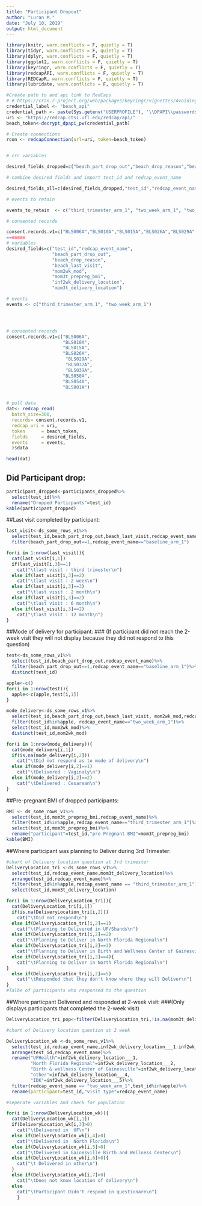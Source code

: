 ```yaml
---
title: "Participant Dropout"
author: "Luran M."
date: "July 10, 2019"
output: html_document
---
```


```r

library(knitr, warn.conflicts = F, quietly = T)
library(tidyr, warn.conflicts = F, quietly = T)
library(dplyr, warn.conflicts = F, quietly = T)
library(ggplot2, warn.conflicts = F, quietly = T)
library(keyringr, warn.conflicts = F, quietly = T)
library(redcapAPI, warn.conflicts = F, quietly = T)
library(REDCapR, warn.conflicts = F, quietly = T)
library(lubridate, warn.conflicts = F, quietly = T)

#Create path to and api link to RedCaps
# # https://cran.r-project.org/web/packages/keyringr/vignettes/Avoiding_plain_text_passwords_in_R_with_keyringr.html
credential_label <- "beach_api"
credential_path <- paste(Sys.getenv("USERPROFILE"), '\\DPAPI\\passwords\\', Sys.info()["nodename"], '\\', credential_label, '.txt', sep="")
uri <- "https://redcap.ctsi.ufl.edu/redcap/api/"
beach_token<-decrypt_dpapi_pw(credential_path)

# Create connections
rcon <- redcapConnection(url=uri, token=beach_token)


# crc variables

desired_fields_dropped=c("beach_part_drop_out","beach_drop_reason","beach_last_visit","mom2wk_mod","mom3t_prepreg_bmi","inf2wk_delivery_location","mom3t_delivery_location")

# combine desired fields and import test_id and redcap_event_name

desired_fields_all=c(desired_fields_dropped,"test_id","redcap_event_name")

# events to retain

events_to_retain  <- c("third_trimester_arm_1", "two_week_arm_1", "two_month_arm_1","baseline_arm_1")

# consented records

consent.records.v1=c("BLS006A","BLS010A","BLS015A","BLS026A","BLS029A","BLS037A","BLS039A","BLS050A","BLS054A","BLS001A")
=======
# variables
desired_fields=c("test_id","redcap_event_name",
                 "beach_part_drop_out",
                 "beach_drop_reason",
                 "beach_last_visit",
                 "mom2wk_mod",
                 "mom3t_prepreg_bmi",
                 "inf2wk_delivery_location",
                 "mom3t_delivery_location")

# events 
events <- c("third_trimester_arm_1", "two_week_arm_1")




# consented records
consent.records.v1=c("BLS006A",
                     "BLS010A",
                     "BLS015A",
                     "BLS026A",
                      "BLS029A",
                      "BLS037A",
                      "BLS039A",
                     "BLS050A",
                     "BLS054A",
                     "BLS001A")


# pull data
dat<- redcap_read(
  batch_size=300,
  records= consent.records.v1,
  redcap_uri = uri, 
  token      = beach_token, 
  fields     = desired_fields,
  events     = events,
  )$data

head(dat)
```

## Did Participant drop:
```r
participant_dropped<-participants_dropped%>%
  select(test_id)%>%
  rename("Dropped Particpants"=test_id)
kable(participant_dropped)
```

##Last visit completed by participant:
```r
last_visit<-ds_some_rows_v1%>%
  select(test_id,beach_part_drop_out,beach_last_visit,redcap_event_name)%>%
  filter(beach_part_drop_out==1,redcap_event_name=="baseline_arm_1")

for(i in 1:nrow(last_visit)){
  cat(last_visit[i,1])
  if(last_visit[i,3]==1)
    cat("\tlast visit : third trimester\n")
  else if(last_visit[i,3]==2)
    cat("\tlast visit : 2 week\n")
  else if(last_visit[i,3]==3)
    cat("\tlast visit : 2 month\n")
  else if(last_visit[i,3]==2)
    cat("\tlast visit : 6 month\n")
  else if(last_visit[i,3]==2)
    cat("\tlast visit : 12 month\n")
}

```

##Mode of delivery for participant:
###  (If participant did not reach the 2-week visit they will not display because they did not respond to this question)

```r
test<-ds_some_rows_v1%>%
  select(test_id,beach_part_drop_out,redcap_event_name)%>%
  filter(beach_part_drop_out==1,redcap_event_name=="baseline_arm_1")%>%
  distinct(test_id)

apple<-c()
for(i in 1:nrow(test)){
  apple<-c(apple,test[i,1])
}

mode_delivery<-ds_some_rows_v1%>%
  select(test_id,beach_part_drop_out,beach_last_visit, mom2wk_mod,redcap_event_name)%>%
  filter(test_id%in%apple, redcap_event_name=="two_week_arm_1")%>%
  select(test_id,mom2wk_mod)%>%
  distinct(test_id,mom2wk_mod)

for(i in 1:nrow(mode_delivery)){
  cat(mode_delivery[i,1])
  if(is.na(mode_delivery[i,2]))
    cat("\tDid not respond as to mode of delivery\n")
  else if(mode_delivery[i,2]==1)
    cat("\tDelivered : Vaginaly\n")
  else if(mode_delivery[i,2]==2)
    cat("\tDelivered : Cesarean\n")
}

```

##Pre-pregnant BMI of dropped participants:
```r
BMI <- ds_some_rows_v1%>%
  select(test_id,mom3t_prepreg_bmi,redcap_event_name)%>%
  filter(test_id%in%apple,redcap_event_name=="third_trimester_arm_1")%>%
  select(test_id,mom3t_prepreg_bmi)%>%
  rename("participant"=test_id,"pre-Pregnant BMI"=mom3t_prepreg_bmi)
kable(BMI)

```

##Where participant was planning to Deliver during 3rd Trimester:

```r

#chart of Delivery location question at 3rd trimester   
DeliveryLocation_tri <-ds_some_rows_v1%>%
  select(test_id,redcap_event_name,mom3t_delivery_location)%>%
  arrange(test_id,redcap_event_name)%>%
  filter(test_id%in%apple,redcap_event_name == "third_trimester_arm_1")%>%
  select(test_id,mom3t_delivery_location)

for(i in 1:nrow(DeliveryLocation_tri)){
  cat(DeliveryLocation_tri[i,1])
  if(is.na(DeliveryLocation_tri[i,2]))
    cat("\tDid not respond\n")
  else if(DeliveryLocation_tri[i,2]==1)
    cat("\tPlanning to Delivered in UF/Shands\n")
  else if(DeliveryLocation_tri[i,2]==2)
    cat("\tPlanning to Deliver in North Florida Regional\n")
  else if(DeliveryLocation_tri[i,2]==3)
    cat("\tPlanning to Deliver in Birth and Wellness Center of Gainesville\n")
  else if(DeliveryLocation_tri[i,2]==4){
    cat("\tPlanning to Deliver in North Florida Regional\n")
}
  else if(DeliveryLocation_tri[i,2]==5)
    cat("\tResponded that they don't know where they will Deliver\n")
}
#Talbe of participants who responsed to the question
```

##Where particpant Delivered and responded at 2-week visit:
###(Only displays participants that completed the 2-week visit)
```r
DeliveryLocation_tri_pop<-filter(DeliveryLocation_tri,!is.na(mom3t_delivery_location))

#chart of Delivery location question at 2 week

DeliveryLocation_wk <-ds_some_rows_v1%>%
  select(test_id,redcap_event_name,inf2wk_delivery_location___1:inf2wk_delivery_location___5,beach_part_drop_out)%>%
  arrange(test_id,redcap_event_name)%>%
  rename("UFHealth"=inf2wk_delivery_location___1,
         "North Florida Regional"=inf2wk_delivery_location___2,
         "Birth & wellness Center of Gainesville"=inf2wk_delivery_location___3,
         "other"=inf2wk_delivery_location___4,
         "IDK"=inf2wk_delivery_location___5)%>%
  filter(redcap_event_name == "two_week_arm_1",test_id%in%apple)%>%
  rename(participant=test_id,"visit type"=redcap_event_name)

#seperate variables and check for population 

for(i in 1:nrow(DeliveryLocation_wk)){
  cat(DeliveryLocation_wk[i,1])
  if(DeliveryLocation_wk[i,3]>0)
    cat("\tDelivered in  UF\n")  
  else if(DeliveryLocation_wk[i,4]>0)
    cat("\tDelivered in  North Florida\n")  
  else if(DeliveryLocation_wk[i,5]>0)
    cat("\tDelivered in Gainesville Birth and Wellness Center\n")  
  else if(DeliveryLocation_wk[i,6]>0){
    cat("\t Delivered in other\n")
  }
  else if(DeliveryLocation_wk[i,7]>0)
    cat("\tDoes not know location of delivery\n")  
  else
    cat("\tParticipant Didn't respond in questionare\n")    
    }
```

